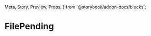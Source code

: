   Meta,
  Story,
  Preview,
  Props,
} from '@storybook/addon-docs/blocks';

<Meta title="Files|File" component={File} />

# FilePending

<Preview>
  <Story name="As default">
    <File
      tag="examples"
      name="example-file.jpg"
      type="text/csv"
      size={13400}
    />
  </Story>
</Preview>
